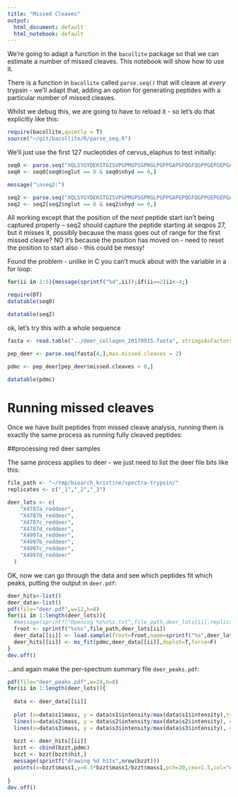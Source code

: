 ```yaml
---
title: "Missed Cleaves"
output:
  html_document: default
  html_notebook: default
---
```



We're going to adapt a function in the `bacollite` package so that we can estimate a number of missed cleaves. This notebook will show how to use it. 

There is a function in `bacollite` called `parse.seq()` that will cleave at *every* trypsin - we'll adapt that, adding an option for generating peptides with a particular number of missed cleaves. 


Whilst we debug this, we are going to have to reload it - so let's do that explicitly like this: 

```r
require(bacollite,quietly = T)
source("~/git/bacollite/R/parse_seq.R")
```

We'll just use the first 127 nucleotides of cervus_elaphus to test initially:

```r
seq0 <- parse.seq("XQLSYGYDEKSTGISVPGPMGPSGPRGLPGPPGAPGPQGFQGPPGEPGEPGASGPMGPRGPPGPPGKNGDDGEAGKPGRPGERGPPGPQGARGLPGTAGLPGMKGHRGFSGLDGAKGDAGPAGPKG",verbose = T)
seq0 <- seq0[seq0$nglut == 0 & seq0$nhyd == 0,]

message("\nseq2:")

seq2 <- parse.seq("XQLSYGYDEKSTGISVPGPMGPSGPRGLPGPPGAPGPQGFQGPPGEPGEPGASGPMGPRGPPGPPGKNGDDGEAGKPGRPGERGPPGPQGARGLPGTAGLPGMKGHRGFSGLDGAKGDAGPAGPKG",max.missed.cleaves = 2, verbose = T)
seq2 <- seq2[seq2$nglut == 0 & seq2$nhyd == 0,]
```

All working except that the position of the *next* peptide start isn't being captured properly -- seq2 should capture the peptide starting at seqpos 27, but it misses it, possibly because the mass goes out of range for the first missed cleave? NO it's because the position has moved on - need to reset the position to start also - this could be messy!

Found the problem - unlike in C you can't muck about with the variable in a for loop: 

```r
for(ii in 1:5){message(sprintf("%d",ii));if(ii==2)ii<-4;}
```
 
```r
require(DT)
datatable(seq0)
```
```r
datatable(seq2)
```

ok, let's try this with a whole sequence



```r
fasta <- read.table("../deer_collagen_20170915.fasta", stringsAsFactors = F)

pep_deer <- parse.seq(fasta[4,],max.missed.cleaves = 2)

pdmc <- pep_deer[pep_deer$missed.cleaves > 0,]

datatable(pdmc)
```

# Running missed cleaves 

Once we have built peptides from missed cleave analysis, running them is exactly the same process as running fully cleaved peptides: 

##processing red deer samples

The same process applies to deer - we just need to list the deer file bits like this:

```r
file_path <- "~/tmp/bioarch_kristine/spectra-trypsin/"
replicates <- c("_1","_2","_3")

deer_lots <- c(
    "X4787a_reddeer",
    "X4787b_reddeer",
    "X4787c_reddeer",
    "X4787d_reddeer",
    "X4997a_reddeer",
    "X4997b_reddeer",
    "X4997c_reddeer",
    "X4997d_reddeer"
  )
```




OK, now we can go through the data and see which peptides fit which peaks, putting the output in `deer.pdf`: 

```r
deer_hits<-list()
deer_data<-list()
pdf(file="deer.pdf",w=12,h=8)
for(ii in 1:length(deer_lots)){
  #message(sprintf("Opening %s%s%s.txt",file_path,deer_lots[ii],replicates[1]))
  froot <- sprintf("%s%s",file_path,deer_lots[ii])
  deer_data[[ii]] <- load.sample(froot=froot,name=sprintf("%s",deer_lots[ii]),replicates, fext = ".txt")
  deer_hits[[ii]] <- ms_fit(pdmc,deer_data[[ii]],doplot=T,force=F)
}
dev.off()
```

...and again make the per-spectrum summary file `deer_peaks.pdf`:

```r
pdf(file="deer_peaks.pdf",w=24,h=8)
for(ii in 1:length(deer_lots)){
  
  data <- deer_data[[ii]]
  
  plot (x=data$s1$mass, y = data$s1$intensity/max(data$s1$intensity),type="l",col="red")
  lines(x=data$s2$mass, y = data$s2$intensity/max(data$s2$intensity), col = "green")
  lines(x=data$s3$mass, y = data$s3$intensity/max(data$s3$intensity), col = "blue")
  
  bzzt <- deer_hits[[ii]]
  bzzt <- cbind(bzzt,pdmc)
  bzzt <- bzzt[bzzt$hit,]
  message(sprintf("drawing %d hits",nrow(bzzt)))
  points(x=bzzt$mass1,y=0.5*bzzt$mass1/bzzt$mass1,pch=20,cex=1.5,col="orange")
  
}
dev.off()
```
